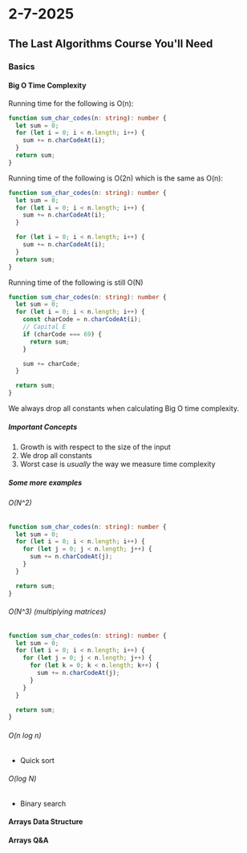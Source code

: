# 2-7-2025

## The Last Algorithms Course You'll Need

### Basics

#### Big O Time Complexity

Running time for the following is O(n):

```typescript
function sum_char_codes(n: string): number {
  let sum = 0;
  for (let i = 0; i < n.length; i++) {
    sum += n.charCodeAt(i);
  }
  return sum;
}
```

Running time of the following is O(2n) which is the same as O(n):

```typescript
function sum_char_codes(n: string): number {
  let sum = 0;
  for (let i = 0; i < n.length; i++) {
    sum += n.charCodeAt(i);
  }

  for (let i = 0; i < n.length; i++) {
    sum += n.charCodeAt(i);
  }
  return sum;
}
```

Running time of the following is still O(N)

```typescript
function sum_char_codes(n: string): number {
  let sum = 0;
  for (let i = 0; i < n.length; i++) {
    const charCode = n.charCodeAt(i);
    // Capital E
    if (charCode === 69) {
      return sum;
    }

    sum += charCode;
  }

  return sum;
}
```

We always drop all constants when calculating Big O time complexity.

##### Important Concepts

1. Growth is with respect to the size of the input
2. We drop all constants
3. Worst case is _usually_ the way we measure time complexity

##### Some more examples

###### O(N^2)

```typescript
function sum_char_codes(n: string): number {
  let sum = 0;
  for (let i = 0; i < n.length; i++) {
    for (let j = 0; j < n.length; j++) {
      sum += n.charCodeAt(j);
    }
  }

  return sum;
}
```

###### O(N^3) (multiplying matrices)

```typescript
function sum_char_codes(n: string): number {
  let sum = 0;
  for (let i = 0; i < n.length; i++) {
    for (let j = 0; j < n.length; j++) {
      for (let k = 0; k < n.length; k++) {
        sum += n.charCodeAt(j);
      }
    }
  }

  return sum;
}
```

###### O(n log n)

- Quick sort

###### O(log N)

- Binary search

#### Arrays Data Structure

#### Arrays Q&A
